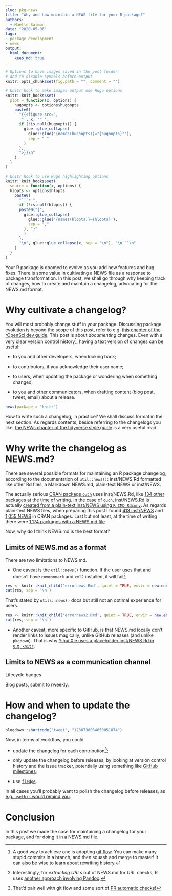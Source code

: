 ```yaml
---
slug: pkg-news
title: "Why and how maintain a NEWS file for your R package?"
authors:
  - Maëlle Salmon
date: "2020-05-06"
tags:
- package development
- news
output: 
  html_document:
    keep_md: true
---
```



```r
# Options to have images saved in the post folder
# And to disable symbols before output
knitr::opts_chunk$set(fig.path = "", comment = "")

# knitr hook to make images output use Hugo options
knitr::knit_hooks$set(
  plot = function(x, options) {
    hugoopts <- options$hugoopts
    paste0(
      "{{<figure src=",
      '"', x, '" ',
      if (!is.null(hugoopts)) {
        glue::glue_collapse(
          glue::glue('{names(hugoopts)}="{hugoopts}"'),
          sep = " "
        )
      },
      ">}}\n"
    )
  }
)

# knitr hook to use Hugo highlighting options
knitr::knit_hooks$set(
  source = function(x, options) {
  hlopts <- options$hlopts
    paste0(
      "```r ",
      if (!is.null(hlopts)) {
      paste0("{",
        glue::glue_collapse(
          glue::glue('{names(hlopts)}={hlopts}'),
          sep = ","
        ), "}"
        )
      },
      "\n", glue::glue_collapse(x, sep = "\n"), "\n```\n"
    )
  }
)
```

Your R package is doomed to evolve as you add new features and bug fixes.
There is some value in cultivating a NEWS file as a response to package transformation.
In this post, we shall go through why keeping track of changes, how to create and maintain a changelog, advocating for the NEWS.md format.

# Why cultivate a changelog?

You will most probably change stuff in your package.
Discussing package evolution is beyond the scope of this post, refer to e.g. [this chapter of the rOpenSci dev guide](https://devguide.ropensci.org/evolution.html).
This post is about _documenting_ changes.
Even with a very clear version control history[^gitflow], having a text version of changes can be useful:

* to you and other developers, when looking back;

* to contributors, if you acknowledge their user name;

* to users, when updating the package or wondering when something changed;

* to you and other communicators, when drafting content (blog post, tweet, email) about a release.

```r
news(package = "knitr")
```

How to write such a changelog, in practice?
We shall discuss format in the next section.
As regards contents, beside referring to the changelogs you like, [the NEWs chapter of the tidyverse style guide](https://style.tidyverse.org/news.html) is a very useful read.

# Why write the changelog as NEWS.md?

There are several possible formats for maintaining an R package changelog, according to the documentation of `util::news()`: inst/NEWS.Rd formatted like other Rd files, a Markdown NEWS.md, plain-text NEWS or inst/NEWS.

The actually serious [CRAN package `ouch`](https://kingaa.github.io/ouch/) uses inst/NEWS.Rd, like [134 other packages at the time of writing](https://github.com/search?l=&o=desc&q=org%3Acran+path%3A%2Finst%2F+filename%3ANEWS.Rd&s=indexed&type=Code).
In the case of `ouch`, inst/NEWS.Rd is actually [created from a plain-text inst/NEWS using `R CMD Rdconv`](https://github.com/kingaa/ouch/blob/8a2f39b895f97b7c8e8677f4052c42bbf16055c4/Makefile#L53-L54).
As regards plain-text NEWS files, when preparing this post I found [413 inst/NEWS](https://github.com/search?q=org%3Acran+path%3A%2Finst%2F+filename%3ANEWS&type=Code) and [1,055 NEWS](https://github.com/search?l=Text&q=org%3Acran+path%3A%2F+filename%3ANEWS&type=Code) in CRAN packages.
Last but not least, at the time of writing there were [1,174 packages with a NEWS.md file](https://github.com/search?l=Markdown&q=org%3Acran+path%3A%2F+filename%3ANEWS&type=Code)

Now, why do I think NEWS.md is the best format?


## Limits of NEWS.md as a format

There are two limitations to NEWS.md.

* One caveat is the `util::news()` function. If the user uses that and doesn't have `commonmark` and `xml2` installed, it will fail[^commonmark]

```r
res <- knitr::knit_child('errornews.Rmd', quiet = TRUE, envir = new.env())
cat(res, sep = '\n')
```

That's stated by `utils::news()` docs but still not an optimal experience for users.

```r
res <- knitr::knit_child('errornews2.Rmd', quiet = TRUE, envir = new.env())
cat(res, sep = '\n')
```

* Another caveat, more specific to GitHub, is that NEWS.md locally don't render links to issues magically, unlike GitHub releases (and unlike `pkgdown`). That is why [Yihui Xie uses a placeholder inst/NEWS.Rd in e.g. `knitr`](https://github.com/yihui/knitr/issues/1841#issuecomment-621247442).

## Limits to NEWS as a communication channel

Lifecycle badges

Blog posts, submit to rweekly.

# How and when to update the changelog?

```r
blogdown::shortcode("tweet", "1236738064850051074")
```

Now, in terms of workflow, you could

* update the changelog for each contribution[^gitflowbis];

* only update the changelog before releases, by looking at version control history and the issue tracker, potentially using something like [GitHub milestones](https://help.github.com/en/github/managing-your-work-on-github/about-milestones);

* use [`fledge`](https://github.com/krlmlr/fledge).

In all cases you'll probably want to polish the changelog before releases, as [e.g. `usethis` would remind you](https://github.com/r-lib/usethis/blob/582a3fa886c042fe6c91376a6e4332df09a3db2a/R/release.R#L68).

# Conclusion

In this post we made the case for maintaining a changelog for your package, and for doing it in a NEWS.md file.

[^gitflow]: A good way to achieve one is adopting [git flow](https://www.atlassian.com/git/tutorials/comparing-workflows/gitflow-workflow). You can make many stupid commits in a branch, and then squash and merge to master! It can also be wise to learn about [rewriting history](https://git-scm.com/book/en/v2/Git-Tools-Rewriting-History).
[^gitflowbis]: That'd pair well with git flow and some sort of [PR automatic checks](/2020/04/29/maintenance/#continuous-integration)!
[^commonmark]: Interestingly, for _extracting URLs_ out of NEWS.md for URL checks, R uses [another approach involving Pandoc](https://github.com/wch/r-source/blob/ca9e1ab9d15c73669d2dbdf989f59fd288aa3b3a/src/library/tools/R/urltools.R#L271).